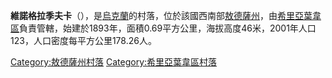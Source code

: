{{coord|47|18|25|N|30|16|25|E|scale:30000|display=title}}

'''維諾格拉季夫卡'''（{{lang-uk|Виноградівка}}），是[[烏克蘭|烏克蘭]]的村落，位於該國西南部[[敖德薩州|敖德薩州]]，由[[希里亞葉韋區|希里亞葉韋區]]負責管轄，始建於1893年，面積0.69平方公里，海拔高度46米，2001年人口123，人口密度每平方公里178.26人。

{{DEFAULTSORT:Виноградівка}}
[[Category:敖德薩州村落|Category:敖德薩州村落]]
[[Category:希里亞葉韋區村落|Category:希里亞葉韋區村落]]


{{Odessa-geo-stub}}